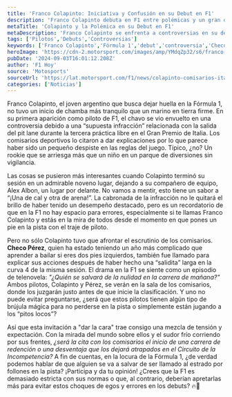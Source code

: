 ```yaml
---
title: 'Franco Colapinto: Iniciativa y Confusión en su Debut en F1'
description: 'Franco Colapinto debuta en F1 entre polémicas y un gran desempeño. ¿El inicio de una carrera legendaria o solo una anécdota más? Descúbrelo aquí.'
metaTitle: 'Colapinto y la Polémica en su Debut en F1'
metaDescription: 'Franco Colapinto se enfrenta a controversias en su debut en F1. ¿Una carrera de redención o un bache en su camino?'
tags: ['Pilotos','Debuts','Controversias']
keywords: ['Franco Colapinto','Fórmula 1','debut','controversia','Checo Pérez']
heroImage: 'https://cdn-2.motorsport.com/images/amp/YMdqZp32/s6/franco-colapinto-williams-raci.jpg'
pubDate: '2024-09-03T16:01:12.208Z'
author: 'F1 Hoy'
source: 'Motosports'
sourceUrl: 'https://lat.motorsport.com/f1/news/colapinto-comisarios-italia-f1/10649743/?utm_source=RSS&utm_medium=referral&utm_campaign=RSS-F1&utm_term=News&utm_content=lat'
categories: ['Noticias']
---
```

Franco Colapinto, el joven argentino que busca dejar huella en la Fórmula 1, no tuvo un inicio de chamba más tranquilo que un marino en tierra firme. En su primera aparición como piloto de F1, el chavo se vio envuelto en una controversia debido a una “supuesta infracción” relacionada con la salida del pit lane durante la tercera práctica libre en el Gran Premio de Italia. Los comisarios deportivos lo citaron a dar explicaciones por lo que parece haber sido un pequeño despiste en las reglas del juego. Típico, ¿no? Un rookie que se arriesga más que un niño en un parque de diversiones sin vigilancia.

Las cosas se pusieron más interesantes cuando Colapinto terminó su sesión en un admirable noveno lugar, dejando a su compañero de equipo, Alex Albon, un lugar por delante. No vamos a mentir, esto tiene un sabor a “¡Una de cal y otra de arena!”. La cabronada de la infracción no le quitará el brillo de haber tenido un desempeño destacado, pero es un recordatorio de que en la F1 no hay espacio para errores, especialmente si te llamas Franco Colapinto y estás en la mira de todos desde el momento en que pones un pie en la pista con el traje de piloto.

Pero no sólo Colapinto tuvo que afrontar el escrutinio de los comisarios. **Checo Pérez**, quien ha estado teniendo un año más complicado que aprender a bailar si eres dos pies izquierdos, también fue llamado para explicar sus acciones después de haber hecho una “salidita” larga en la curva 4 de la misma sesión. El drama en la F1 se siente como un episodio de telenovela: *"¿Quién se salvará de la nulidad en la carrera de mañana?"* Ambos pilotos, Colapinto y Pérez, se verán en la sala de los comisarios, donde los juzgarán justo antes de que inicie la clasificación. Y uno no puede evitar preguntarse, ¿será que estos pilotos tienen algún tipo de brújula mágica para no perderse en la pista o simplemente están jugando a los “pitos locos”?

Así que esta invitación a "dar la cara" trae consigo una mezcla de tensión y expectación. Con la mirada del mundo sobre ellos y el sudor frío corriendo por sus frentes, *¿será la cita con los comisarios el inicio de una carrera de redención o una desventaja que los dejará atrapados en el Circuito de la Incompetencia?* A fin de cuentas, en la locura de la Fórmula 1, ¿de verdad podemos hablar de que alguien se va a salvar de ser llamado al estrado por follones en la pista? ¡Participa y da tu opinión! ¿Crees que la F1 es demasiado estricta con sus normas o que, al contrario, deberían apretarlas más para evitar estos choques de egos y errores en los debuts? 🔥🚦


